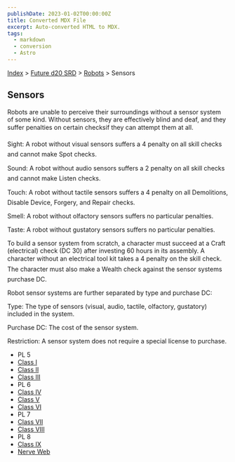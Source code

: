 ```yaml
---
publishDate: 2023-01-02T00:00:00Z
title: Converted MDX File
excerpt: Auto-converted HTML to MDX.
tags:
  - markdown
  - conversion
  - Astro
---
```






[Index](-index) > [Future d20 SRD](future-d20-srd-index) > [Robots](future-d20-srd-robots-index) > Sensors




## Sensors


Robots are unable to perceive their surroundings without a sensor system of some kind. Without sensors, they are effectively blind and deaf, and they suffer penalties on certain checksif they can attempt them at all.


Sight: A robot without visual sensors suffers a 4 penalty on all skill checks and cannot make Spot checks.


Sound: A robot without audio sensors suffers a 2 penalty on all skill checks and cannot make Listen checks.


Touch: A robot without tactile sensors suffers a 4 penalty on all Demolitions, Disable Device, Forgery, and Repair checks.


Smell: A robot without olfactory sensors suffers no particular penalties.


Taste: A robot without gustatory sensors suffers no particular penalties.


To build a sensor system from scratch, a character must succeed at a Craft (electrical) check (DC 30) after investing 60 hours in its assembly. A character without an electrical tool kit takes a 4 penalty on the skill check. The character must also make a Wealth check against the sensor systems purchase DC.


Robot sensor systems are further separated by type and purchase DC:


Type: The type of sensors (visual, audio, tactile, olfactory, gustatory) included in the system.


Purchase DC: The cost of the sensor system.


Restriction: A sensor system does not require a special license to purchase.


- PL 5
- [Class I](future-d20-srd-robots-sensors-class-i)
- [Class II](future-d20-srd-robots-sensors-class-ii)
- [Class III](future-d20-srd-robots-sensors-class-iii)
- PL 6
- [Class IV](future-d20-srd-robots-sensors-class-iv)
- [Class V](future-d20-srd-robots-sensors-class-v)
- [Class VI](future-d20-srd-robots-sensors-class-vi)
- PL 7
- [Class VII](future-d20-srd-robots-sensors-class-vii)
- [Class VIII](future-d20-srd-robots-sensors-class-viii)
- PL 8
- [Class IX](future-d20-srd-robots-sensors-class-ix)
- [Nerve Web](future-d20-srd-robots-sensors-nerve-web)




